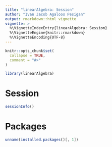 ```yaml
---
title: "linearAlgebra: Session"
author: "Ivan Jacob Agaloos Pesigan"
output: rmarkdown::html_vignette
vignette: >
  %\VignetteIndexEntry{linearAlgebra: Session}
  %\VignetteEngine{knitr::rmarkdown}
  %\VignetteEncoding{UTF-8}
---
```


```r
knitr::opts_chunk$set(
  collapse = TRUE,
  comment = "#>"
)
```

```r
library(linearAlgebra)
```

# Session

```r
sessionInfo()
```

# Packages

```r
unname(installed.packages()[, 1])
```
